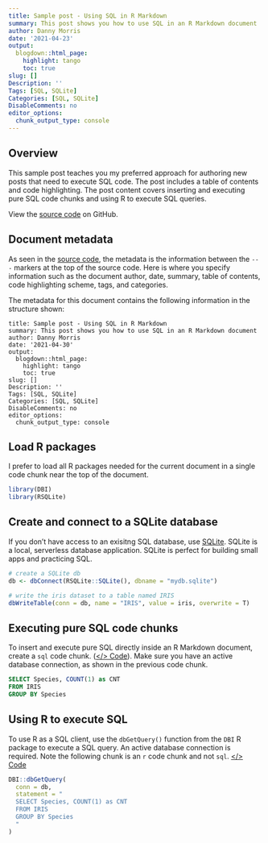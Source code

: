```yaml
---
title: Sample post - Using SQL in R Markdown
summary: This post shows you how to use SQL in an R Markdown document
author: Danny Morris
date: '2021-04-23'
output:
  blogdown::html_page:
    highlight: tango
    toc: true
slug: []
Description: ''
Tags: [SQL, SQLite]
Categories: [SQL, SQLite]
DisableComments: no
editor_options: 
  chunk_output_type: console
---
```


## Overview

This sample post teaches you my preferred approach for authoring new posts that need to execute SQL code. The post includes a table of contents and code highlighting. The post content covers inserting and executing pure SQL code chunks and using R to execute SQL queries.

View the [source code](https://github.com/dannymorris/r4sites-anatole-custom/blob/master/content/english/post/2021-04-30-sample-post-using-sql-in-r-markdown/index.en.Rmd) on GitHub.

## Document metadata

As seen in the [source code](https://github.com/dannymorris/r4sites-anatole-custom/blob/master/content/english/post/2021-04-30-sample-post-using-sql-in-r-markdown/index.en.Rmd#L1-L17), the metadata is the information between the `---` markers at the top of the source code. Here is where you specify information such as the document author, date, summary, table of contents, code highlighting scheme, tags, and categories.

The metadata for this document contains the following information in the structure shown:

```
title: Sample post - Using SQL in R Markdown
summary: This post shows you how to use SQL in an R Markdown document
author: Danny Morris
date: '2021-04-30'
output:
  blogdown::html_page:
    highlight: tango
    toc: true
slug: []
Description: ''
Tags: [SQL, SQLite]
Categories: [SQL, SQLite]
DisableComments: no
editor_options: 
  chunk_output_type: console
```

## Load R packages

I prefer to load all R packages needed for the current document in a single code chunk near the top of the document.

```r
library(DBI)
library(RSQLite)
```

## Create and connect to a SQLite database

If you don't have access to an exisitng SQL database, use [SQLite](https://www.sqlite.org/index.html). SQLite is a local, serverless database application. SQLite is perfect for building small apps and practicing SQL.

```r
# create a SQLite db
db <- dbConnect(RSQLite::SQLite(), dbname = "mydb.sqlite")

# write the iris dataset to a table named IRIS
dbWriteTable(conn = db, name = "IRIS", value = iris, overwrite = T)
```

## Executing pure SQL code chunks

To insert and execute pure SQL directly inside an R Markdown document, create a `sql` code chunk. ([</> Code](https://github.com/dannymorris/r4sites-anatole-custom/blob/master/content/english/post/2021-04-30-sample-post-using-sql-in-r-markdown/index.en.Rmd)). Make sure you have an active database connection, as shown in the previous code chunk.

```sql
SELECT Species, COUNT(1) as CNT 
FROM IRIS
GROUP BY Species
```

## Using R to execute SQL

To use R as a SQL client, use the `dbGetQuery()` function from the `DBI` R package to execute a SQL query. An active database connection is required. Note the following chunk is an `r` code chunk and not `sql`. [</> Code](https://github.com/dannymorris/r4sites-anatole-custom/blob/master/content/english/post/2021-04-30-sample-post-using-sql-in-r-markdown/index.en.Rmd#)

```r
DBI::dbGetQuery(
  conn = db,
  statement = "
  SELECT Species, COUNT(1) as CNT 
  FROM IRIS
  GROUP BY Species
  "
)
```




